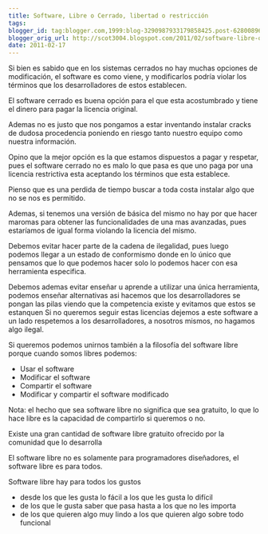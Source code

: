```yaml
---
title: Software, Libre o Cerrado, libertad o restricción
tags:
blogger_id: tag:blogger.com,1999:blog-3290987933179858425.post-6280089637130327883
blogger_orig_url: http://scot3004.blogspot.com/2011/02/software-libre-o-cerrado-libertad-o.html
date: 2011-02-17
---
```


Si bien es sabido que en los sistemas cerrados no hay muchas opciones de modificación, el software es como viene, y modificarlos podría violar los términos que los desarrolladores de estos establecen.

El software cerrado es buena opción para el que esta acostumbrado y tiene el dinero para pagar la licencia original.

Ademas no es justo que nos pongamos a estar inventando instalar cracks de dudosa procedencia poniendo en riesgo tanto nuestro equipo como nuestra información.

Opino que la mejor opción es la que estamos dispuestos a pagar y respetar, pues el software cerrado no es malo lo que pasa es que uno paga por una licencia restrictiva esta aceptando los términos que esta establece.

Pienso que es una perdida de tiempo buscar a toda costa instalar algo que no se nos es permitido.

Ademas, si tenemos una versión de básica del mismo no hay por que hacer maromas para obtener las funcionalidades de una mas avanzadas, pues estaríamos de igual forma violando la licencia del mismo.

Debemos evitar hacer parte de la cadena de ilegalidad, pues luego podemos llegar a un estado de conformismo donde en lo único que pensamos que lo que podemos hacer solo lo podemos hacer con esa herramienta especifica.

Debemos ademas evitar enseñar u aprende a utilizar una única herramienta, podemos enseñar alternativas asi hacemos que los desarrolladores se pongan las pilas viendo que la competencia existe y evitamos que estos se estanquen
Si no queremos seguir estas licencias dejemos a este software a un lado respetemos a los desarrolladores, a nosotros mismos, no hagamos algo ilegal.

Si queremos podemos unirnos también a la filosofía del software libre
porque cuando somos libres podemos:

- Usar el software
- Modificar el software
- Compartir el software
- Modificar y compartir el software modificado

Nota: el hecho que sea software libre no significa que sea gratuito, lo que lo hace libre es la capacidad de compartirlo si queremos o no.

Existe una gran cantidad de software libre gratuito ofrecido por la comunidad que lo desarrolla

El software libre no es solamente para programadores diseñadores, el software libre es para todos.

Software libre hay para todos los gustos

- desde los que les gusta lo fácil a los que les gusta lo difícil
- de los que le gusta saber que pasa hasta a los que no les importa
- de los que quieren algo muy lindo a los que quieren algo sobre todo funcional
